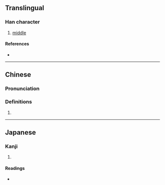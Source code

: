 {{character info/new}}
==Translingual==

===Han character===
{{Han char|rn=57|rad=弓|as=05|sn=8|four=14240|canj=NODI|ids=⿰弓付}}

# [[middle]]

====References====
* {{Han ref|kx=0357.260|dkj=09749|dj=0674.080|hdz=20993.020|uh=5F23|ud=24355|bh=CC72|bd=52338}}

----

==Chinese==
{{zh-forms}}

===Pronunciation===
{{zh-pron
|m=fǔ
|c=fu2
|mc=y
|oc=y
|ma=
|cat=a
}}

===Definitions===
{{zh-hanzi}}

# {{rfdef|lang=zh}}

----

==Japanese==

===Kanji===
{{ja-kanji|grade=|rs=弓05}}

# {{defn|lang=ja|sort=弓05}}

====Readings====
* {{ja-readings|on=[[ふ]] (fu)|kun=[[ゆずか]] (yuzuka)}}